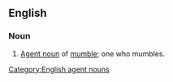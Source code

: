 ==English==

===Noun===

{{en-noun}}

# [[agent noun|Agent noun]] of [[mumble]]; one who mumbles.

[[Category:English agent nouns]]